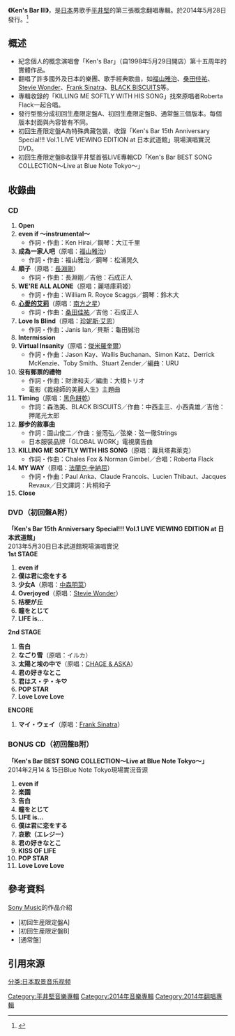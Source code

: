 {{Infobox Album |
| Name                  = Ken's Bar Ⅲ
| Type                  = 翻唱
| Cover                 =
| Artist                = [[平井堅|平井堅]]
| Released              = 2014年5月28日
| Recorded              = 
| Genre                 = [[R&B|R&B]]、[[Jazz|Jazz]]、[[Bossa_Nova|Bossa Nova]]
| Length                = 
| Label                 = [[Sony_Music|Sony Music]] Ariola Japan Records
| Producer              = 平井堅
| Reviews               = 
| Chart position        = *周榜第4名（[[Oricon|Oricon]]）
*2014年年榜第91名（Oricon）
| Certification         = 
| Last album            = [[JAPANESE_SINGER|JAPANESE SINGER]]<br />（2011年）
| This album            = '''Ken's Bar Ⅲ''' <br /> （2014年）
| Next album            = 
| Misc = {{Extra album cover
  |Upper caption = 其他封面
  |Type = 錄音室專輯
  |Cover =
  |Lower caption = 初回生產限定盤A
  }}
{{Extra album cover 2
  |Upper caption = 其他封面
  |Type = 錄音室專輯
  |Cover =
  |Lower caption = 初回生產限定盤B
 }}
}}

'''《Ken's Bar Ⅲ》'''，是[[日本|日本]]男歌手[[平井堅|平井堅]]的第三張概念翻唱專輯。於2014年5月28日發行。<ref>{{Cite web |url=http://www.pinups.co.jp/hirai/release.html |title=Ken Hirai Official Website「Ken’s BarⅢ」発売決定!!! |accessdate=2014-04-19 |archive-date=2016-10-23 |archive-url=https://web.archive.org/web/20161023120314/http://www.pinups.co.jp/hirai/release.html |dead-url=no }}</ref>

== 概述 ==
* 紀念個人的概念演唱會「Ken's Bar」（自1998年5月29日開店）第十五周年的實體作品。
* 翻唱了許多國外及日本的樂團、歌手經典歌曲，如[[福山雅治|福山雅治]]、[[桑田佳祐|桑田佳祐]]、[[Stevie_Wonder|Stevie Wonder]]、[[法蘭·仙納杜拉|Frank Sinatra]]、[[黑色餅乾|BLACK BISCUITS]]等。
* 專輯收錄的「KILLING ME SOFTLY WITH HIS SONG」找來原唱者Roberta Flack一起合唱。
* 發行型態分成初回生產限定盤A、初回生產限定盤B、通常盤三個版本。每個版本封面與內容皆有不同。
* 初回生產限定盤A為特殊典藏包裝，收錄「Ken's Bar 15th Anniversary Special!!! Vol.1 LIVE VIEWING EDITION at 日本武道館」現場演唱實況DVD。
* 初回生產限定盤B收錄平井堅首張LIVE專輯CD「Ken's Bar BEST SONG COLLECTION～Live at Blue Note Tokyo～」

== 收錄曲 ==
=== CD ===
#'''Open'''
#'''even if ～instrumental～'''
#*作詞・作曲：Ken Hirai／鋼琴：大江千里
#'''成為一家人吧'''（原唱：[[福山雅治|福山雅治]]）
#*作詞・作曲：福山雅治／鋼琴：松浦晃久
#'''順子'''（原唱：[[長淵剛|長淵剛]]）
#*作詞・作曲：長淵剛／吉他：石成正人
#'''WE'RE ALL ALONE'''（原唱：麗塔庫莉姬）
#*作詞・作曲：William R. Royce Scaggs／鋼琴：鈴木大
#'''[[心愛的艾莉|心愛的艾莉]]'''（原唱：[[南方之星|南方之星]]）
#*作詞・作曲：[[桑田佳祐|桑田佳祐]]／吉他：石成正人
#'''Love Is Blind'''（原唱：[[珍妮斯·艾恩|珍妮斯·艾恩]]）
#*作詞・作曲：Janis Ian／貝斯：龜田誠治
#'''Intermission'''
#''' Virtual Insanity'''（原唱：[[傑米羅奎爾|傑米羅奎爾]]）
#*作詞・作曲：Jason Kay、Wallis Buchanan、Simon Katz、Derrick McKenzie、Toby Smith、Stuart Zender／編曲：URU
#'''沒有郵票的禮物'''
#*作詞・作曲：財津和夫／編曲：大橋トリオ
#*電影《裁縫師的美麗人生》主題曲
#'''Timing'''（原唱：[[黑色餅乾|黑色餅乾]]）
#*作詞：森浩美、BLACK BISCUITS／作曲：中西圭三、小西貴雄／吉他：押尾光太郎
#'''腳步的敘事曲'''
#*作詞：園山俊二／作曲：釜萢弘／弦樂：弦一徹Strings
#*日本服裝品牌「GLOBAL WORK」電視廣告曲
#'''KILLING ME SOFTLY WITH HIS SONG'''（原唱：蘿貝塔弗萊克）
#*作詞・作曲：Chales Fox & Norman Gimbel／合唱：Roberta Flack
#'''MY WAY'''（原唱：[[法蘭克·辛納屈|法蘭克·辛納屈]]）
#*作詞・作曲：Paul Anka、Claude Francois、Lucien Thibaut、Jacques Revaux／日文譯詞：片桐和子
#'''Close'''

=== DVD（初回盤A附） ===
'''「Ken's Bar 15th Anniversary Special!!! Vol.1 LIVE VIEWING EDITION at 日本武道館」'''<br/>
2013年5月30日日本武道館現場演唱實況<br/>
'''1st STAGE'''
#'''even if'''
#'''僕は君に恋をする'''
#'''少女A'''（原唱：[[中森明菜|中森明菜]]）
#'''Overjoyed'''（原唱：[[Stevie_Wonder|Stevie Wonder]]）
#'''桔梗が丘'''
#'''瞳をとじて'''
#'''LIFE is...'''
'''2nd STAGE'''
#'''告白'''
#'''なごり雪'''（原唱：イルカ）
#'''太陽と埃の中で'''（原唱：[[恰克與飛鳥|CHAGE & ASKA]]）
#'''君の好きなとこ'''
#'''君はス・テ・キ♡'''
#'''POP STAR'''
#'''Love Love Love'''
'''ENCORE'''
#'''マイ・ウェイ'''（原唱：[[法蘭·仙納杜拉|Frank Sinatra]]）

===BONUS CD（初回盤B附）===
'''「Ken's Bar BEST SONG COLLECTION～Live at Blue Note Tokyo～」'''<br/>
2014年2月14 & 15日Blue Note Tokyo現場實況音源
#'''even if'''
#'''楽園'''
#'''告白'''
#'''瞳をとじて'''
#'''LIFE is...'''
#'''僕は君に恋をする'''
#'''哀歌（エレジー）'''
#'''君の好きなとこ'''
#'''KISS OF LIFE'''
#'''POP STAR'''
#'''Love Love Love'''

== 參考資料 ==
[[索尼音樂娛樂|Sony Music]]的作品介紹
* [初回生産限定盤A]
* [初回生産限定盤B]
* [通常盤]

==引用來源==
<references/>

{{平井堅}}

[[Category:平井堅音樂專輯|Category:平井堅音樂專輯]]
[[Category:2014年音樂專輯|Category:2014年音樂專輯]]
[[Category:2014年翻唱專輯|Category:2014年翻唱專輯]]
[[分类:日本取景音乐视频|分类:日本取景音乐视频]]